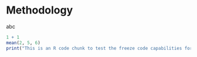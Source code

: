 # Methodology

abc

```r
1 + 1
mean(2, 5, 6)
print("This is an R code chunk to test the freeze code capabilities for rendering and publishing with GitHub Actions.")
```

